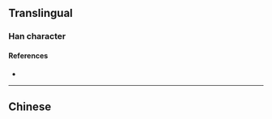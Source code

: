 {{character info/new}}
{{also|澇}}
==Translingual==

===Han character===
{{Han char|rn=85|rad=水|as=07|sn=10|four=|canj=ETBS|ids=⿰氵劳}}

====References====
* {{Han ref|kx=0627.311|hdz=31619.060|uh=6D9D|ud=28061}}

----

==Chinese==
{{zh-see|澇}}